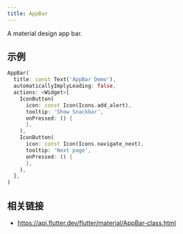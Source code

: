 ```yaml
---
title: AppBar
---
```


A material design app bar.

## 示例

```dart liveslice=AppBar
AppBar(
  title: const Text('AppBar Demo'),
  automaticallyImplyLeading: false,
  actions: <Widget>[
    IconButton(
      icon: const Icon(Icons.add_alert),
      tooltip: 'Show Snackbar',
      onPressed: () {
      },
    ),
    IconButton(
      icon: const Icon(Icons.navigate_next),
      tooltip: 'Next page',
      onPressed: () {
      },
    ),
  ],
)
```

## 相关链接

- https://api.flutter.dev/flutter/material/AppBar-class.html
